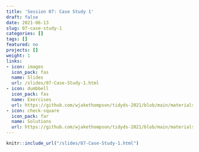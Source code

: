 ```yaml
---
title: 'Session 07: Case Study 1'
draft: false
date: 2021-06-13
slug: 07-case-study-1
categories: []
tags: []
featured: no
projects: []
weight: 1
links:
- icon: images
  icon_pack: fas
  name: Slides
  url: /slides/07-Case-Study-1.html
- icon: dumbbell
  icon_pack: fas
  name: Exercises
  url: https://github.com/wjakethompson/tidyds-2021/blob/main/materials/exercises/07-case-study-1.Rmd
- icon: check-square
  icon_pack: far
  name: Solutions
  url: https://github.com/wjakethompson/tidyds-2021/blob/main/materials/solutions/07-case-study-1-solutions.Rmd
---
```


```r
knitr::include_url("/slides/07-Case-Study-1.html")
```
